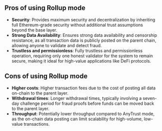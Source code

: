 ## Pros of using Rollup mode

- **Security**: Provides maximum security and decentralization by inheriting full Ethereum-grade security without additional trust assumptions beyond the base layer.
- **Strong Data Availability**: Ensures strong data availability and censorship resistance, as all transaction data is publicly posted on the parent chain, allowing anyone to validate and detect fraud.
- **Trustless and permissionless**: Fully trustless and permissionless operation, requiring only one honest validator for the system to remain secure, making it ideal for high-value applications like DeFi protocols.

## Cons of using Rollup mode

- **Higher costs**: Higher transaction fees due to the cost of posting all data on-chain to the parent layer.
- **Withdrawal times**: Longer withdrawal times, typically involving a seven-day challenge period for fraud proofs before funds can be moved back to the parent layer.
- **Throughput**: Potentially lower throughput compared to AnyTrust mode, as the on-chain data posting can limit scalability for high-volume, low-value transactions.
